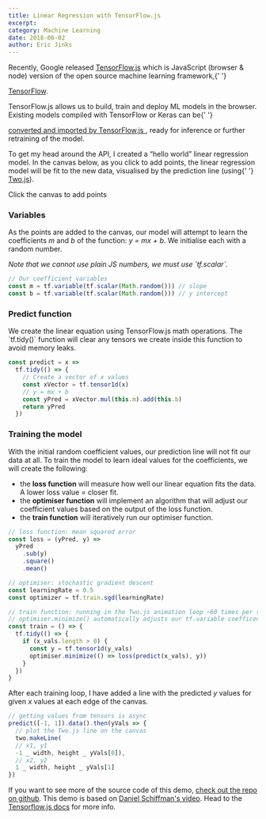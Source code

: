 ```yaml
---
title: Linear Regression with TensorFlow.js
excerpt:
category: Machine Learning
date: 2018-06-02
author: Eric Jinks
---
```



Recently, Google released <a href="https://js.tensorflow.org/">TensorFlow.js</a> which is JavaScript
(browser & node) version of the open source machine learning framework,{' '}

<a href="https://tensorflow.org">TensorFlow</a>.

TensorFlow.js allows us to build, train and deploy ML models in the browser.
Existing models compiled with TensorFlow or Keras can be{' '}

<a href="https://js.tensorflow.org/tutorials/import-keras.html">
  converted and imported by TensorFlow.js
</a>
, ready for inference or further retraining of the model.
<p>
  To get my head around the API, I created a “hello world” linear regression
  model. In the canvas below, as you click to add points, the linear regression
  model will be fit to the new data, visualised by the prediction line (using{' '}
  <a href="https://two.js.org/">Two.js</a>).
</p>
<TFLinearRegression />
<figcaption>Click the canvas to add points</figcaption>

### Variables

As the points are added to the canvas, our model will attempt to learn the coefficients _m_ and _b_ of the function: _y = mx + b_. We initialise each with a random number.

_Note that we cannot use plain JS numbers, we must use \`tf.scalar\`._

```js
// Our coefficient variables
const m = tf.variable(tf.scalar(Math.random())) // slope
const b = tf.variable(tf.scalar(Math.random())) // y intercept
```

### Predict function

We create the linear equation using TensorFlow.js math operations. The \`tf.tidy()\` function will clear any tensors we create inside this function to avoid memory leaks.

```js
const predict = x =>
  tf.tidy(() => {
    // Create a vector of x values
    const xVector = tf.tensor1d(x)
    // y = mx + b
    const yPred = xVector.mul(this.m).add(this.b)
    return yPred
  })
```

### Training the model

With the initial random coefficient values, our prediction line will not fit our data at all. To train the model to learn ideal values for the coefficients, we will create the following:

- the **loss function** will measure how well our linear equation fits the data. A lower loss value = closer fit.
- the **optimiser function** will implement an algorithm that will adjust our coefficient values based on the output of the loss function.
- the **train function** will iteratively run our optimiser function.

```js
// loss function: mean squared error
const loss = (yPred, y) =>
  yPred
    .sub(y)
    .square()
    .mean()

// optimiser: stochastic gradient descent
const learningRate = 0.5
const optimizer = tf.train.sgd(learningRate)

// train function: running in the Two.js animation loop ~60 times per second
// optimiser.minimize() automatically adjusts our tf.variable coefficents
const train = () => {
  tf.tidy(() => {
    if (x_vals.length > 0) {
      const y = tf.tensor1d(y_vals)
      optimiser.minimize(() => loss(predict(x_vals), y))
    }
  })
}
```

After each training loop, I have added a line with the predicted _y_ values for given _x_ values at each edge of the canvas.

```js
// getting values from tensors is async
predict([-1, 1]).data().then(yVals => {
  // plot the Two.js line on the canvas
  two.makeLine(
  // x1, y1
  -1 _ width, height _ yVals[0]),
  // x2, y2
  1 _ width, height _ yVals[1]
})
```

If you want to see more of the source code of this demo, [check out the repo on github](https://github.com/Jinksi/ericjinks.com/blob/master/src/components/ml/TFLinearRegression.js).
This demo is based on [Daniel Schiffman's video](https://www.youtube.com/watch?v=dLp10CFIvxI).
Head to the [Tensorflow.js docs](https://js.tensorflow.org/) for more info.
